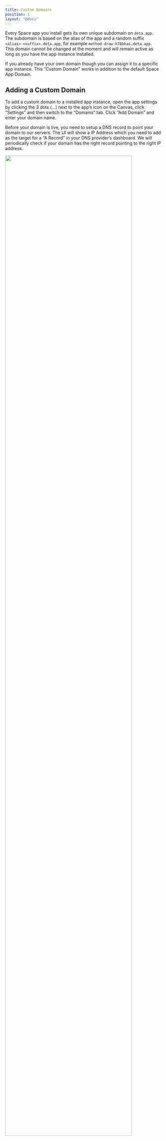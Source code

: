 ```yaml
---
title: Custom Domains
position: 1
layout: "@docs"
---
```


Every Space app you install gets its own unique subdomain on `deta.app`. The subdomain is based on the alias of the app and a random suffix `<alias>-<suffix>.deta.app`, for example `method-draw-h78bhas.deta.app`. This domain cannot be changed at the moment and will remain active as long as you have the app instance installed.

If you already have your own domain though you can assign it to a specific app instance. This “Custom Domain” works in addition to the default Space App Domain.

## Adding a Custom Domain

To add a custom domain to a installed app instance, open the app settings by clicking the 3 dots (…) next to the app’s icon on the Canvas, click “Settings” and then switch to the “Domains” tab. Click “Add Domain” and enter your domain name.

Before your domain is live, you need to setup a DNS record to point your domain to our servers. The UI will show a IP Address which you need to add as the target for a “A Record” in your DNS provider’s dashboard. We will periodically check if your domain has the right record pointing to the right IP address.

<Image src="/docs_assets/custom-domain-pending.png" subtext="Pending Custom Domain" background width="90%" />

Once we detect that it is setup, we will generate a SSL certificate for your domain and start serving your app instance from it. The time taken for the DNS record changes to take effect depends on your DNS settings and provider. It may take up to 24 hours for your domain to go live.

Custom domains should work with every DNS provider and even with Cloudflare's Caching or CDN features out of the box.

## Troubleshooting

Check the following if you are experiencing issues in setting up a custom domain:

- Check if your top level domain is supported ([here is a list of supported TLDs](https://help.zerossl.com/hc/en-us/articles/360060119833-Restricted-Countries)).
- Make sure you have added an A record in your DNS settings with our IP address. You can use tools like `nslookup` or other online tools to check what IP address your domain is currently being resolved to.
- Check if there is a CAA record set up for your domain. If yes, make sure you have set up the necessary CAA record.
- If you have a CAA record set up for your domain (check your DNS settings or use a tool to check your CAA records), add the following record so that we can issue certificates for your domain: `example.com. 3600 IN CAA 0 issue "sectigo.com"`. This record allows us to issue certificates for example.com and all subdomains of example.com. For your domain, replace example.com with your domain.

If you run into other issues or if your domain is still not active after more than 24 hours, please reach out to us via [Discord](https://go.deta.dev/discord) or email us at [team@deta.space](mailto:team@deta.space).